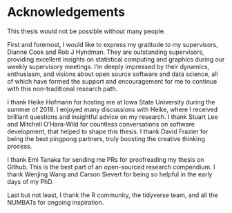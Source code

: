 # Acknowledgements {-}

This thesis would not be possible without many people.

First and foremost, I would like to express my gratitude to my supervisors, Dianne Cook and Rob J Hyndman. They are outstanding supervisors, providing excellent insights on statistical computing and graphics during our weekly supervisory meetings. I'm deeply impressed by their dynamics, enthusiasm, and visions about open source software and data science, all of which have formed the support and encouragement for me to continue with this non-traditional research path.

I thank Heike Hofmann for hosting me at Iowa State University during the summer of 2018. I enjoyed many discussions with Heike, where I received brilliant questions and insightful advice on my research. I thank Stuart Lee and Mitchell O'Hara-Wild for countless conversations on software development, that helped to shape this thesis. I thank David Frazier for being the best pingpong partners, truly boosting the creative thinking process.

I thank Emi Tanaka for sending me PRs for proofreading my thesis on Github. This is the best part of an open-sourced research compendium. I thank Wenjing Wang and Carson Sievert for being so helpful in the early days of my PhD.

Last but not least, I thank the R community, the tidyverse team, and all the NUMBATs for ongoing inspiration.
